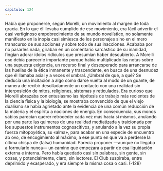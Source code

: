 ```yaml
---
capitulo: 124
---
```


Había que proponerse, según Morelli, un movimiento al margen de toda
gracia. En lo que él llevaba cumplido de ese movimiento, era fácil advertir el casi
vertiginoso empobrecimiento de su mundo novelístico, no solamente manifiesto
en la inopia casi simiesca de los personajes sino en el mero transcurso de sus
acciones y sobre todo de sus inacciones. Acababa por no pasarles nada, giraban
en un comentario sarcástico de su inanidad, fingían adorar ídolos ridículos que
presumían haber descubierto. A Morelli eso debía parecerle importante porque
había multiplicado las notas sobre una supuesta exigencia, un recurso final y
desesperado para arrancarse de las huellas de la ética inmanente y trascendente,
en busca de una desnudez que él llamaba axial y a veces el umbral. ¿Umbral de
qué, a qué? Se deducía una incitación a algo como darse vuelta al modo de un
guante, de manera de recibir desolladamente un contacto con una realidad sin
interposición de mitos, religiones, sistemas y reticulados. Era curioso que Morelli
abrazaba con entusiasmo las hipótesis de trabajo más recientes de la ciencia física
y la biología, se mostraba convencido de que el viejo dualismo se había agrietado
ante la evidencia de una común reducción de la materia y el espíritu a nociones
de energía. En consecuencia, sus monos sabios parecían querer retroceder cada
vez más hacia sí mismos, anulando por una parte las quimeras de una realidad
mediatizada y traicionada por los supuestos instrumentos cognoscitivos, y
anulando a la vez su propia fuerza mitopoyética, su «alma», para acabar en una
especie de encuentro ab ovo, de encogimiento al máximo, a ese punto en que va a
perderse la última chispa de (falsa) humanidad. Parecía proponer —aunque no
llegaba a formularlo nunca— un camino que empezara a partir de esa
liquidación externa e interna. Pero había quedado casi sin palabras, sin gente, sin
cosas, y potencialmente, claro, sin lectores. El Club suspiraba, entre deprimido y
exasperado, y era siempre la misma cosa o casi.
(-128)
